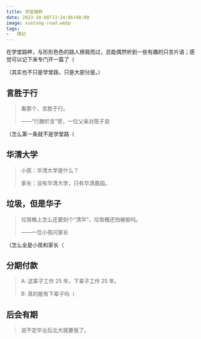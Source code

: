 ```yaml
---
title: 学堂路畔
date: 2023-10-08T13:24:06+08:00
image: xuetang-road.webp
tags:
-   随记
---
```


在学堂路畔，与形形色色的路人擦肩而过，总能偶然听到一些有趣的只言片语；感觉可以记下来专门开一篇了（

<Excerpt />

（其实也不只是学堂路，只是大部分是。）

## 言胜于行

>   看那个，言胜于行。
>
>   ——“行勝於言”旁，一位父亲对孩子说

（怎么第一条就不是学堂路（

## 华清大学

>   小孩：华清大学是什么？
>
>   家长：没有华清大学，只有华清嘉园。

## 垃圾，但是华子

>   垃圾桶上怎么还要刻个“清华”，垃圾桶还怕被偷吗。
>
>   ——一位小孩问家长

（怎么全是小孩和家长（

## 分期付款

>   A: 这辈子工作 25 年，下辈子工作 25 年。
>
>   B: 真的能有下辈子吗（

## 后会有期

>   说不定毕业后北大就要我了。
